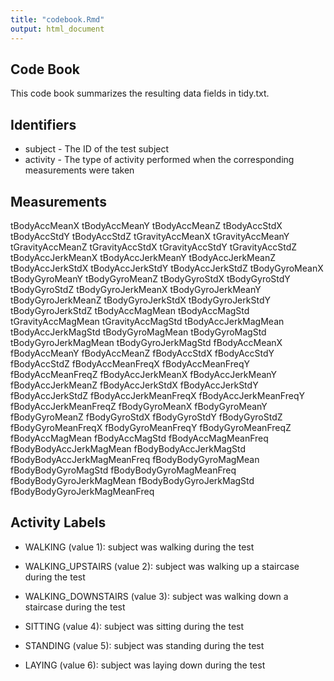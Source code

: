 ```yaml
---
title: "codebook.Rmd"
output: html_document
---
```


Code Book
---------
This code book summarizes the resulting data fields in tidy.txt.

Identifiers
-----------

- subject - The ID of the test subject
- activity - The type of activity performed when the corresponding measurements were taken 

Measurements
------------

tBodyAccMeanX
tBodyAccMeanY
tBodyAccMeanZ
tBodyAccStdX
tBodyAccStdY
tBodyAccStdZ
tGravityAccMeanX
tGravityAccMeanY
tGravityAccMeanZ
tGravityAccStdX
tGravityAccStdY
tGravityAccStdZ
tBodyAccJerkMeanX
tBodyAccJerkMeanY
tBodyAccJerkMeanZ
tBodyAccJerkStdX
tBodyAccJerkStdY
tBodyAccJerkStdZ
tBodyGyroMeanX
tBodyGyroMeanY
tBodyGyroMeanZ
tBodyGyroStdX
tBodyGyroStdY
tBodyGyroStdZ
tBodyGyroJerkMeanX
tBodyGyroJerkMeanY
tBodyGyroJerkMeanZ
tBodyGyroJerkStdX
tBodyGyroJerkStdY
tBodyGyroJerkStdZ
tBodyAccMagMean
tBodyAccMagStd
tGravityAccMagMean
tGravityAccMagStd
tBodyAccJerkMagMean
tBodyAccJerkMagStd
tBodyGyroMagMean
tBodyGyroMagStd
tBodyGyroJerkMagMean
tBodyGyroJerkMagStd
fBodyAccMeanX
fBodyAccMeanY
fBodyAccMeanZ
fBodyAccStdX
fBodyAccStdY
fBodyAccStdZ
fBodyAccMeanFreqX
fBodyAccMeanFreqY
fBodyAccMeanFreqZ
fBodyAccJerkMeanX
fBodyAccJerkMeanY
fBodyAccJerkMeanZ
fBodyAccJerkStdX
fBodyAccJerkStdY
fBodyAccJerkStdZ
fBodyAccJerkMeanFreqX
fBodyAccJerkMeanFreqY
fBodyAccJerkMeanFreqZ
fBodyGyroMeanX
fBodyGyroMeanY
fBodyGyroMeanZ
fBodyGyroStdX
fBodyGyroStdY
fBodyGyroStdZ
fBodyGyroMeanFreqX
fBodyGyroMeanFreqY
fBodyGyroMeanFreqZ
fBodyAccMagMean
fBodyAccMagStd
fBodyAccMagMeanFreq
fBodyBodyAccJerkMagMean
fBodyBodyAccJerkMagStd
fBodyBodyAccJerkMagMeanFreq
fBodyBodyGyroMagMean
fBodyBodyGyroMagStd
fBodyBodyGyroMagMeanFreq
fBodyBodyGyroJerkMagMean
fBodyBodyGyroJerkMagStd
fBodyBodyGyroJerkMagMeanFreq

Activity Labels
---------------

- WALKING (value 1): subject was walking during the test

- WALKING_UPSTAIRS (value 2): subject was walking up a staircase during the test

- WALKING_DOWNSTAIRS (value 3): subject was walking down a staircase during the test
- SITTING (value 4): subject was sitting during the test
- STANDING (value 5): subject was standing during the test

- LAYING (value 6): subject was laying down during the test